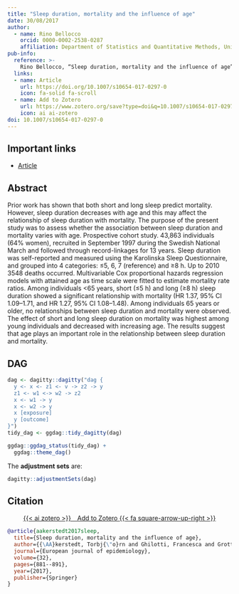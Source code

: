 ```yaml
---
title: "Sleep duration, mortality and the influence of age"
date: 30/08/2017
author:
  - name: Rino Bellocco
    orcid: 0000-0002-2538-0287
    affiliation: Department of Statistics and Quantitative Methods, University of Milano-Bicocca, Milan, Italy
pub-info:
  reference: >-
    Rino Bellocco, “Sleep duration, mortality and the influence of age” <em>EJE</em> 32, (August 2017): 881–891, doi: <a href="https://doi.org/10.1007/s10654-017-0297-0"><code>10.1007/s10654-017-0297-0</code></a>
  links:
  - name: Article
    url: https://doi.org/10.1007/s10654-017-0297-0
    icon: fa-solid fa-scroll
  - name: Add to Zotero
    url: https://www.zotero.org/save?type=doi&q=10.1007/s10654-017-0297-0
    icon: ai ai-zotero
doi: 10.1007/s10654-017-0297-0
---
```


## Important links

- [Article](https://doi.org/10.1007/s10654-017-0297-0)

## Abstract

Prior work has shown that both short and long sleep predict mortality. However, sleep duration decreases with age and this may affect the relationship of sleep duration with mortality. The purpose of the present study was to assess whether the association between sleep duration and mortality varies with age. Prospective cohort study. 43,863 individuals (64% women), recruited in September 1997 during the Swedish National March and followed through record-linkages for 13 years. Sleep duration was self-reported and measured using the Karolinska Sleep Questionnaire, and grouped into 4 categories: ≤5, 6, 7 (reference) and ≥8 h. Up to 2010 3548 deaths occurred. Multivariable Cox proportional hazards regression models with attained age as time scale were fitted to estimate mortality rate ratios. Among individuals <65 years, short (≤5 h) and long (≥8 h) sleep duration showed a significant relationship with mortality (HR 1.37, 95% CI 1.09–1.71, and HR 1.27, 95% CI 1.08–1.48). Among individuals 65 years or older, no relationships between sleep duration and mortality were observed. The effect of short and long sleep duration on mortality was highest among young individuals and decreased with increasing age. The results suggest that age plays an important role in the relationship between sleep duration and mortality.

## DAG

```r
dag <- dagitty::dagitty("dag {
  y <- x <- z1 <- v -> z2 -> y
  z1 <- w1 <-> w2 -> z2
  x <- w1 -> y
  x <- w2 -> y
  x [exposure]
  y [outcome]
}")
tidy_dag <- ggdag::tidy_dagitty(dag)

ggdag::ggdag_status(tidy_dag) +
  ggdag::theme_dag()
```

The **adjustment sets** are:

```r
dagitty::adjustmentSets(dag)
```

## Citation

<p class="buttons" style="text-align:center;">
<a class="btn btn-danger" target="_blank" href="https://www.zotero.org/save?type=doi&q=10.1007/s10654-017-0297-0">{{< ai zotero >}}&emsp;Add to Zotero {{< fa square-arrow-up-right >}}</a>
</p>

```bibtex
@article{aakerstedt2017sleep,
  title={Sleep duration, mortality and the influence of age},
  author={{\AA}kerstedt, Torbj{\"o}rn and Ghilotti, Francesca and Grotta, Alessandra and Bellavia, Andrea and Lagerros, Ylva Trolle and Bellocco, Rino},
  journal={European journal of epidemiology},
  volume={32},
  pages={881--891},
  year={2017},
  publisher={Springer}
}
```
